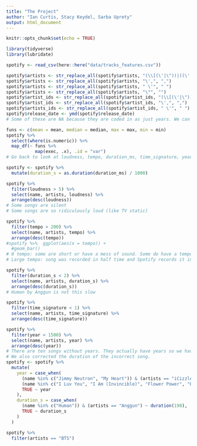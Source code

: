 ```yaml
---
title: "The Project"
author: "Ian Curtis, Stacy Keydel, Sarba Uprety"
output: html_document
---
```


```r
knitr::opts_chunk$set(echo = TRUE)
```

```r
library(tidyverse)
library(lubridate)
```

```r
spotify <- read_csv(here::here("data/tracks_features.csv"))
```

```r
spotify$artists <- str_replace_all(spotify$artists, "(\\[(\'|\"))|((\'|\")\\])", "")
spotify$artists <- str_replace_all(spotify$artists, "\',", ",")
spotify$artists <- str_replace_all(spotify$artists, " \'", " ")
spotify$artists <- str_replace_all(spotify$artists, "\"", "")
spotify$artist_ids <- str_replace_all(spotify$artist_ids, "(\\[(\'|\"))|((\'|\")\\])", "")
spotify$artist_ids <- str_replace_all(spotify$artist_ids, "\',", ",")
spotify$artists_ids <- str_replace_all(spotify$artist_ids, " \'", " ")
spotify$release_date <- ymd(spotify$release_date)
# Some of these are NA because they are coded in as just years. We can just use the year column and if we need months we will have to add a note.

```


```r
funs <- c(mean = mean, median = median, max = max, min = min)
spotify %>% 
  select(where(is.numeric)) %>% 
  map_df(~ funs %>%
           map(exec, .x), .id = "var")
# Go back to look at loudness, tempo, duration_ms, time_signature, year
```

```r
spotify <- spotify %>% 
  mutate(duration_s = as.duration(duration_ms) / 1000)
```

```r
spotify %>% 
  filter(loudness > 5) %>% 
  select(name, artists, loudness) %>% 
  arrange(desc(loudness))
# Some songs are silent
# Some songs are so ridiculously loud (like TV static)
```

```r
spotify %>% 
  filter(tempo > 200) %>% 
  select(name, artists, tempo) %>% 
  arrange(desc(tempo))
#spotify %>%  ggplot(aes(x = tempo)) +
  #geom_bar()
# 0 tempo: some are short or have a mess of sound. Some do have a tempo and this may be an error.
# Large tempo: song was recorded in half time and Spotify records it in 4/4
```

```r
spotify %>% 
  filter(duration_s < 2) %>% 
  select(name, artists, duration_s) %>% 
  arrange(desc(duration_s))
# Human by Anggun is not this slow
```

```r
spotify %>% 
  filter(time_signature < 1) %>% 
  select(name, artists, time_signature) %>% 
  arrange(desc(time_signature))
```

```r
spotify %>% 
  filter(year < 1500) %>% 
  select(name, artists, year) %>% 
  arrange(desc(year))
# There are ten songs without years. They actually have years so we have to manually add them.
# We also corrected the duration of the incorrect song.
spotify <- spotify %>% 
  mutate(
    year = case_when(
      (name %in% c("Jimmy Neutron", "My Heart")) & (artists == "iCizzle") ~ 2017,
      (name %in% c("I Luv You", "I Am (Invincible)", "Flower Power", "Heard It Low", "Hangin On", "God Loves You", "You In My Life", "I Wonder")) & (artists == "iCizzle") ~ 2018,
      TRUE ~ year
    ),
    duration_s = case_when(
      (name %in% c("Human")) & (artists == "Anggun") ~ duration(198),
      TRUE ~ duration_s
    )
  )
```

```r
spotify %>% 
  filter(artists == "BTS")
```

